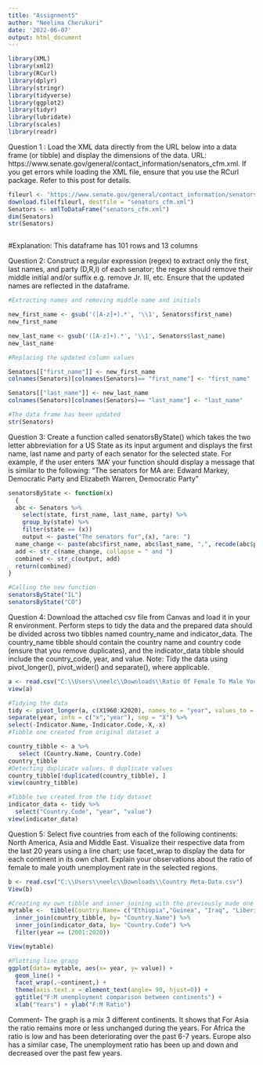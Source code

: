 ```yaml
---
title: "Assignment5"
author: "Neelima Cherukuri"
date: '2022-06-07'
output: html_document
---
```


```r
library(XML)
library(xml2)
library(RCurl)
library(dplyr)
library(stringr)
library(tidyverse)
library(ggplot2)
library(tidyr)
library(lubridate)
library(scales)
library(readr)
```

Question 1 :
Load the XML data directly from the URL below into a data frame (or tibble) and display the dimensions
of the data.
URL: https://www.senate.gov/general/contact_information/senators_cfm.xml.
If you get errors while loading the XML file, ensure that you use the RCurl package. Refer to this post for
details.
```r
fileurl <- "https://www.senate.gov/general/contact_information/senators_cfm.xml"
download.file(fileurl, destfile = "senators_cfm.xml")
Senators <- xmlToDataFrame("senators_cfm.xml")
dim(Senators)
str(Senators)



```

#Explanation: This dataframe has 101 rows and 13 columns

Question 2:
Construct a regular expression (regex) to extract only the first, last names, and party (D,R,I) of each 
senator; the regex should remove their middle initial and/or suffix e.g. remove Jr. III, etc. Ensure that the 
updated names are reflected in the dataframe. 

```r
#Extracting names and removing middle name and initials

new_first_name <- gsub('([A-z]+).*', '\\1', Senators$first_name)
new_first_name

new_last_name <- gsub('([A-z]+).*', '\\1', Senators$last_name)
new_last_name

#Replacing the updated column values

Senators[["first_name"]] <- new_first_name
colnames(Senators)[colnames(Senators)== "first_name"] <- "first_name"

Senators[["last_name"]] <- new_last_name
colnames(Senators)[colnames(Senators)== "last_name"] <- "last_name"

#The data frame has been updated
str(Senators)

```

Question 3:
Create a function called senatorsByState() which takes the two letter abbreviation for a US State as its 
input argument and displays the first name, last name and party of each senator for the selected state. 
For example, if the user enters ‘MA’ your function should display a message that is similar to the 
following: “The senators for MA are: Edward Markey, Democratic Party and Elizabeth Warren, 
Democratic Party”
```r
senatorsByState <- function(x) 
  {
  abc <- Senators %>%
    select(state, first_name, last_name, party) %>%
    group_by(state) %>%
    filter(state == (x))
    output <- paste("The senators for",(x), "are: ")
  name_change <- paste(abc$first_name, abc$last_name, ",", recode(abc$party,"D" = "Democratic Party", "R" = "Republician Party", "I" = "Independent Party"))
  add <- str_c(name_change, collapse = " and ")
  combined <- str_c(output, add)
  return(combined)
}

#Calling the new function
senatorsByState("IL")
senatorsByState("CO")


```

Question 4:
Download the attached csv file from Canvas and load it in your R environment. Perform steps to tidy the 
data and the prepared data should be divided across two tibbles named country_name and 
indicator_data. The country_name tibble should contain the country name and country code (ensure 
that you remove duplicates), and the indicator_data tibble should include the country_code, year, and 
value. Note: Tidy the data using pivot_longer(), pivot_wider() and separate(), where applicable. 
```r
a <- read.csv("C:\\Users\\neelc\\Downloads\\Ratio Of Female To Male Youth Unemployment Rate .csv", header = TRUE, skip=4, sep = ",")
view(a)

#Tidying the data
tidy <- pivot_longer(a, c(X1960:X2020), names_to = "year", values_to = "value", values_drop_na  = TRUE) %>%
separate(year, into = c("x","year"), sep = "X") %>%
select(-Indicator.Name,-Indicator.Code,-X,-x)
#Tibble one created from original dataset a

country_tibble <- a %>%
   select (Country.Name, Country.Code)
country_tibble
#Detecting duplicate values. 0 duplicate values
country_tibble[!duplicated(country_tibble), ]
view(country_tibble)

#Tibble two created from the tidy dataset
indicator_data <- tidy %>% 
  select("Country.Code", "year", "value")
view(indicator_data)

```
Question 5:
Select five countries from each of the following continents: North America, Asia and Middle East. 
Visualize their respective data from the last 20 years using a line chart; use facet_wrap to display the data 
for each continent in its own chart. Explain your observations about the ratio of female to male youth 
unemployment rate in the selected regions. 
```r

b <- read.csv("C:\\Users\\neelc\\Downloads\\Country Meta-Data.csv")
View(b)

#Creating my own tibble and inner joining with the previously made one 
mytable <-  tibble(Country.Name= c("Ethiopia","Guinea", "Iraq", "Liberia", "Lesotho", "China", "India", "Bhutan", "Indonesia", "Sri Lanka", "Albania", "Germany", "Italy", "Spain", "Denamrk"),continent= c("Africa", "Africa", "Africa", "Africa", "Africa", "Asia", "Asia", "Asia","Asia", "Asia", "Europe", "Europe", "Europe", "Europe", "Europe")) %>%
  inner_join(country_tibble, by= "Country.Name") %>%
  inner_join(indicator_data, by= "Country.Code") %>%
  filter(year == (2001:2020))

View(mytable)

#Plotting line grapg
ggplot(data= mytable, aes(x= year, y= value)) +
  geom_line() +
  facet_wrap(.~continent,) +
  theme(axis.text.x = element_text(angle= 90, hjust=0)) +
  ggtitle("F:M unemployment comparison between continents") +
  xlab("Years") + ylab("F:M Ratio")

```

Comment- The graph is a mix 3 different continents. It shows that For Asia the ratio remains more or less unchanged during the years. For Africa the ratio is low and has been deteriorating over the past 6-7 years. Europe also has a similar case, The unemployment ratio has been up and down and decreased over the past few years.